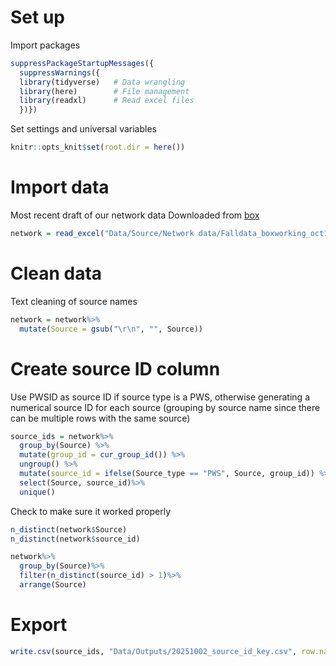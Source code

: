 
# Set up

Import packages
```r
suppressPackageStartupMessages({
  suppressWarnings({
  library(tidyverse)   # Data wrangling
  library(here)        # File management
  library(readxl)      # Read excel files
  })})
```

Set settings and universal variables
```r
knitr::opts_knit$set(root.dir = here())
```

# Import data

Most recent draft of our network data
Downloaded from [box](https://berkeley.app.box.com/file/1987973103781?s=iy2wly7ej2heud3xzu2olsaj7qr0r5qd)
```r
network = read_excel("Data/Source/Network data/Falldata_boxworking_oct1.xlsx")
```

# Clean data

Text cleaning of source names
```r
network = network%>%
  mutate(Source = gsub("\r\n", "", Source))
```

# Create source ID column
Use PWSID as source ID if source type is a PWS, otherwise generating a numerical source ID for each source (grouping by source name since there can be multiple rows with the same source)
```r
source_ids = network%>%
  group_by(Source) %>%
  mutate(group_id = cur_group_id()) %>%
  ungroup() %>%
  mutate(source_id = ifelse(Source_type == "PWS", Source, group_id)) %>%
  select(Source, source_id)%>%
  unique()
```

Check to make sure it worked properly
```r
n_distinct(network$Source)
n_distinct(network$source_id)

network%>%
  group_by(Source)%>%
  filter(n_distinct(source_id) > 1)%>%
  arrange(Source)
```
# Export
```r
write.csv(source_ids, "Data/Outputs/20251002_source_id_key.csv", row.names = F)
```





